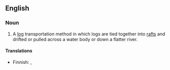 ==English==
{{wikipedia}}

===Noun===
{{en-noun|-|sg=[[timber]] [[rafting]]}}

# A [[log]] transportation method in which logs are tied together into [[raft]]s and drifted or pulled across a water body or down a flatter river.

====Translations====
{{trans-top|log transportation method}}
* Finnish: {{t|fi|uitto}}, {{t|fi|tukinuitto}}
{{trans-mid}}
{{trans-bottom}}